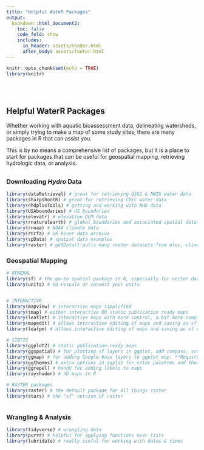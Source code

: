 ```yaml
---
title: "Helpful WateR Packages"
output: 
  bookdown::html_document2:
    toc: false
    code_fold: show
    includes:
      in_header: assets/header.html
      after_body: assets/footer.html
---
```


```r

knitr::opts_chunk$set(echo = TRUE)
library(knitr)

```

<style>
  .title{
    display: none;
  }
</style>

<br>
<br>


## Helpful Water**R** Packages

Whether working with aquatic bioassessment data, delineating watersheds, or simply trying to make a map of some study sites, there are many packages in R that can assist you.

This is by no means a comprehensive list of packages, but it is a place to start for packages that can be useful for geospatial mapping, retrieving hydrologic data, or analysis.

## {.tabset .tabset-fade .tabset-pills}

### Downloading *Hydro* Data

```r

library(dataRetrieval) # great for retrieving USGS & NWIS water data
library(sharpshootR) # great for retrieving CDEC water data
library(nhdplusTools) # getting and working with NHD data
library(USAboundaries) # US boundaries 
library(elevatr) # elevation DEM data 
library(rnaturalearth) # global boundaries and associated spatial data
library(rnoaa) # NOAA climate data
library(rnrfa) # UK River data archive
library(spData) # spatial data examples
library(raster) # getData() pulls many raster datasets from elev, climate, admin


```


### Geospatial Mapping 

```r

# GENERAL
library(sf) # the go-to spatial package in R, especially for vector data
library(units) # to rescale or convert your units


# INTERACTIVE
library(mapview) # interactive maps simplified
library(tmap) # either interactive OR static publication ready maps
library(leaflet) # interactive maps with more control, a bit more complex
library(mapedit) # allows interactive editing of maps and saving as sf objects
library(leafpm) # allows interactive editing of maps and saving as sf objects

# STATIC
library(ggplot2) # static publication-ready maps
library(ggspatial) # for plotting sf layers in ggplot, add compass, scale bar, etc
library(ggmap) # for adding Google base layers to ggplot map. **Requires registration**
library(ggthemes) # extra options in ggplot for color palettes and themes
library(ggrepel) # handy for adding labels to maps
library(rayshader) # 3D maps in R

# RASTER packages
library(raster) # the default package for all things raster
library(stars) # the "sf" version of raster



```


### Wrangling & Analysis

```r

library(tidyverse) # wrangling data
library(purrr) # helpful for applying functions over lists 
library(lubridate) # really useful for working with dates & times 


```

